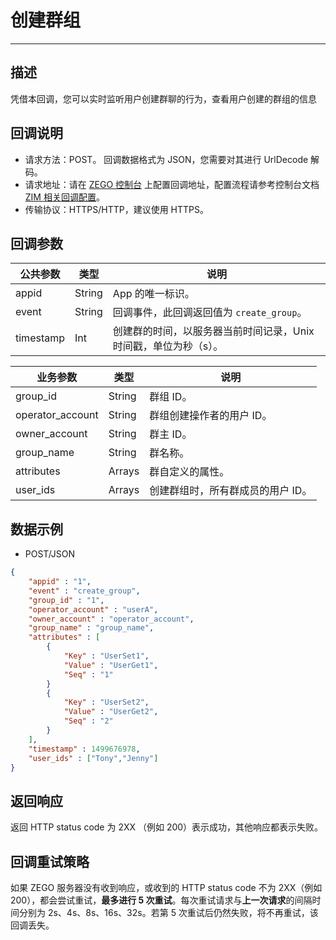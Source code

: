 # 创建群组

---

## 描述

凭借本回调，您可以实时监听用户创建群聊的行为，查看用户创建的群组的信息

## 回调说明

- 请求方法：POST。
  <Note title="说明">
  回调数据格式为 JSON，您需要对其进行 UrlDecode 解码。
  </Note>
- 请求地址：请在 [ZEGO 控制台](https://console.zego.im/) 上配置回调地址，配置流程请参考控制台文档 [ZIM 相关回调配置](https://doc-zh.zego.im/article/17223)。
- 传输协议：HTTPS/HTTP，建议使用 HTTPS。

## 回调参数

| 公共参数 | 类型 | 说明 |
|------|------|------|
| appid | String | App 的唯一标识。 |
| event | String | 回调事件，此回调返回值为 `create_group`。 |
| timestamp | Int | 创建群的时间，以服务器当前时间记录，Unix 时间戳，单位为秒（s）。 |

| 业务参数 | 类型 | 说明 |
|------|------|------|
| group_id | String | 群组 ID。 |
| operator_account | String | 群组创建操作者的用户 ID。 |
| owner_account | String | 群主 ID。 |
| group_name | String | 群名称。 |
| attributes | Arrays | 群自定义的属性。 |
| user_ids | Arrays | 创建群组时，所有群成员的用户 ID。 |

## 数据示例

- POST/JSON

```json
{
    "appid" : "1",
    "event" : "create_group",
    "group_id" : "1",
    "operator_account" : "userA",
    "owner_account" : "operator_account",
    "group_name" : "group_name",
    "attributes" : [
        {
            "Key" : "UserSet1",
            "Value" : "UserGet1",
            "Seq" : "1"
        }
        {
            "Key" : "UserSet2",
            "Value" : "UserGet2",
            "Seq" : "2"
        }
    ],
    "timestamp" : 1499676978,
    "user_ids" : ["Tony","Jenny"]
}
```

## 返回响应

返回 HTTP status code 为 2XX （例如 200）表示成功，其他响应都表示失败。

## 回调重试策略

如果 ZEGO 服务器没有收到响应，或收到的 HTTP status code 不为 2XX（例如 200），都会尝试重试，**最多进行 5 次重试**。每次重试请求与**上一次请求**的间隔时间分别为 2s、4s、8s、16s、32s。若第 5 次重试后仍然失败，将不再重试，该回调丢失。
